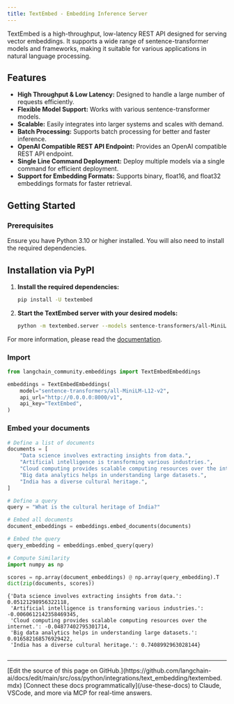 ```yaml
---
title: TextEmbed - Embedding Inference Server
---
```


TextEmbed is a high-throughput, low-latency REST API designed for serving vector embeddings. It supports a wide range of sentence-transformer models and frameworks, making it suitable for various applications in natural language processing.

## Features

- **High Throughput & Low Latency:** Designed to handle a large number of requests efficiently.
- **Flexible Model Support:** Works with various sentence-transformer models.
- **Scalable:** Easily integrates into larger systems and scales with demand.
- **Batch Processing:** Supports batch processing for better and faster inference.
- **OpenAI Compatible REST API Endpoint:** Provides an OpenAI compatible REST API endpoint.
- **Single Line Command Deployment:** Deploy multiple models via a single command for efficient deployment.
- **Support for Embedding Formats:** Supports binary, float16, and float32 embeddings formats for faster retrieval.

## Getting Started

### Prerequisites

Ensure you have Python 3.10 or higher installed. You will also need to install the required dependencies.

## Installation via PyPI

1. **Install the required dependencies:**

    ```bash
    pip install -U textembed
    ```

2. **Start the TextEmbed server with your desired models:**

    ```bash
    python -m textembed.server --models sentence-transformers/all-MiniLM-L12-v2 --workers 4 --api-key TextEmbed
    ```

For more information, please read the [documentation](https://github.com/kevaldekivadiya2415/textembed/blob/main/docs/setup.md).

### Import

```python
from langchain_community.embeddings import TextEmbedEmbeddings
```

```python
embeddings = TextEmbedEmbeddings(
    model="sentence-transformers/all-MiniLM-L12-v2",
    api_url="http://0.0.0.0:8000/v1",
    api_key="TextEmbed",
)
```

### Embed your documents

```python
# Define a list of documents
documents = [
    "Data science involves extracting insights from data.",
    "Artificial intelligence is transforming various industries.",
    "Cloud computing provides scalable computing resources over the internet.",
    "Big data analytics helps in understanding large datasets.",
    "India has a diverse cultural heritage.",
]

# Define a query
query = "What is the cultural heritage of India?"
```

```python
# Embed all documents
document_embeddings = embeddings.embed_documents(documents)

# Embed the query
query_embedding = embeddings.embed_query(query)
```

```python
# Compute Similarity
import numpy as np

scores = np.array(document_embeddings) @ np.array(query_embedding).T
dict(zip(documents, scores))
```

```output
{'Data science involves extracting insights from data.': 0.05121298956322118,
 'Artificial intelligence is transforming various industries.': -0.0060612142358469345,
 'Cloud computing provides scalable computing resources over the internet.': -0.04877402795301714,
 'Big data analytics helps in understanding large datasets.': 0.016582168576929422,
 'India has a diverse cultural heritage.': 0.7408992963028144}
```

```python

```

---

<Callout icon="pen-to-square" iconType="regular">
    [Edit the source of this page on GitHub.](https://github.com/langchain-ai/docs/edit/main/src/oss/python/integrations/text_embedding/textembed.mdx)
</Callout>
<Tip icon="terminal" iconType="regular">
    [Connect these docs programmatically](/use-these-docs) to Claude, VSCode, and more via MCP for    real-time answers.
</Tip>
